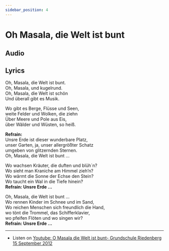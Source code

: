 ```yaml
---  
sidebar_position: 4
---   
```

  
# Oh Masala, die Welt ist bunt  


## Audio

<AudioComponent source="/audio/o-masala-die-welt-ist-bunt-grundschule-riedenberg-15-september-2012.m4a"/>  

## Lyrics 
  

Oh, Masala, die Welt ist bunt.  
Oh, Masala, und kugelrund.  
Oh, Masala, die Welt ist schön  
Und überall gibt es Musik.  
  
Wo gibt es Berge, Flüsse und Seen,  
weite Felder und Wolken, die ziehn  
Über Meere und Pole aus Eis,  
über Wälder und Wüsten, so heiß.  
  
**Refrain:**  
Unsre Erde ist dieser wunderbare Platz,  
unser Garten, ja, unser allergrößter Schatz  
umgeben von glitzernden Sternen.  
Oh, Masala, die Welt ist bunt ...  
  
Wo wachsen Kräuter, die duften und blüh´n?  
Wo sieht man Kraniche am Himmel zieh’n?  
Wo wärmt die Sonne der Echse den Stein?  
Wo taucht ein Wal in die Tiefe hinein?  
**Refrain: Unsre Erde ...**  
  
Oh, Masala, die Welt ist bunt ...  
Wo rennen Kinder im Schnee und im Sand,  
Wo reichen Menschen sich freundlich die Hand,  
wo tönt die Trommel, das Schifferklavier,  
wo pfeifen Flöten und wo singen wir?  
**Refrain: Unsre Erde ...**  

---

- Listen on [Youtube: O Masala die Welt ist bunt- Grundschule Riedenberg 15 September 2012](https://www.youtube.com/watch?v=4aCJoU-XtmQ)
